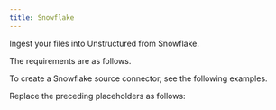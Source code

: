 ```yaml
---
title: Snowflake
---
```


Ingest your files into Unstructured from Snowflake.

The requirements are as follows.


<SnowflakePrerequisites />

To create a Snowflake source connector, see the following examples.


<CodeGroup>
    <SnowflakeSDK />
    <SnowflakeAPIRESTCreate />
</CodeGroup>

Replace the preceding placeholders as follows:


<SnowflakeAPIPlaceholders />

